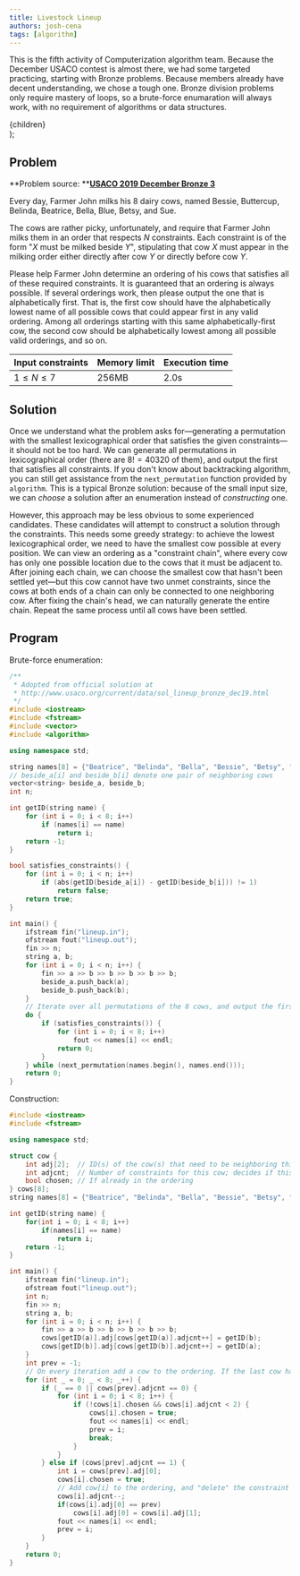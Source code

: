 ```yaml
---
title: Livestock Lineup
authors: josh-cena
tags: [algorithm]
---
```


This is the fifth activity of Computerization algorithm team. Because the December USACO contest is almost there, we had some targeted practicing, starting with Bronze problems. Because members already have decent understanding, we chose a tough one. Bronze division problems only require mastery of loops, so a brute-force enumaration will always work, with no requirement of algorithms or data structures.

<!--truncate-->

  <div
    style={{
      backgroundColor: color,
      borderRadius: "10px",
      color: "#fff",
      padding: "1em",
      marginBottom: "1em",
      marginTop: "1em",
    }}>
    {children}
  </div>
);

## Problem

<Question color="#1d85c2">

**Problem source: **<a href="http://www.usaco.org/index.php?page=viewproblem2&cpid=965">**USACO 2019 December Bronze 3**</a>

Every day, Farmer John milks his 8 dairy cows, named Bessie, Buttercup, Belinda, Beatrice, Bella, Blue, Betsy, and Sue.

The cows are rather picky, unfortunately, and require that Farmer John milks them in an order that respects $N$ constraints. Each constraint is of the form "$X$ must be milked beside $Y$", stipulating that cow $X$ must appear in the milking order either directly after cow $Y$ or directly before cow $Y$.

Please help Farmer John determine an ordering of his cows that satisfies all of these required constraints. It is guaranteed that an ordering is always possible. If several orderings work, then please output the one that is alphabetically first. That is, the first cow should have the alphabetically lowest name of all possible cows that could appear first in any valid ordering. Among all orderings starting with this same alphabetically-first cow, the second cow should be alphabetically lowest among all possible valid orderings, and so on.

| Input constraints | Memory limit | Execution time |
| ----------------- | ------------ | -------------- |
| $1\le N\le 7$     | 256MB        | 2.0s           |

</Question>

## Solution

Once we understand what the problem asks for—generating a permutation with the smallest lexicographical order that satisfies the given constraints—it should not be too hard. We can generate all permutations in lexicographical order (there are $8!=40320$ of them), and output the first that satisfies all constraints. If you don't know about backtracking algorithm, you can still get assistance from the `next_permutation` function provided by `algorithm`. This is a typical Bronze solution: because of the small input size, we can _choose_ a solution after an enumeration instead of _constructing_ one.

However, this approach may be less obvious to some experienced candidates. These candidates will attempt to construct a solution through the constraints. This needs some greedy strategy: to achieve the lowest lexicographical order, we need to have the smallest cow possible at every position. We can view an ordering as a "constraint chain", where every cow has only one possible location due to the cows that it must be adjacent to. After joining each chain, we can choose the smallest cow that hasn't been settled yet—but this cow cannot have two unmet constraints, since the cows at both ends of a chain can only be connected to one neighboring cow. After fixing the chain's head, we can naturally generate the entire chain. Repeat the same process until all cows have been settled.

## Program

Brute-force enumeration:

```cpp
/**
 * Adopted from official solution at
 * http://www.usaco.org/current/data/sol_lineup_bronze_dec19.html
 */
#include <iostream>
#include <fstream>
#include <vector>
#include <algorithm>

using namespace std;

string names[8] = {"Beatrice", "Belinda", "Bella", "Bessie", "Betsy", "Blue", "Buttercup", "Sue"};
// beside_a[i] and beside_b[i] denote one pair of neighboring cows
vector<string> beside_a, beside_b;
int n;

int getID(string name) {
    for (int i = 0; i < 8; i++)
        if (names[i] == name)
            return i;
    return -1;
}

bool satisfies_constraints() {
    for (int i = 0; i < n; i++)
        if (abs(getID(beside_a[i]) - getID(beside_b[i])) != 1)
            return false;
    return true;
}

int main() {
    ifstream fin("lineup.in");
    ofstream fout("lineup.out");
    fin >> n;
    string a, b;
    for (int i = 0; i < n; i++) {
        fin >> a >> b >> b >> b >> b >> b;
        beside_a.push_back(a);
        beside_b.push_back(b);
    }
    // Iterate over all permutations of the 8 cows, and output the first valid solution
    do {
        if (satisfies_constraints()) {
            for (int i = 0; i < 8; i++)
                fout << names[i] << endl;
            return 0;
        }
    } while (next_permutation(names.begin(), names.end()));
    return 0;
}
```

Construction:

```cpp
#include <iostream>
#include <fstream>

using namespace std;

struct cow {
    int adj[2];  // ID(s) of the cow(s) that need to be neighboring this cow
    int adjcnt;  // Number of constraints for this cow; decides if this cow can be put at the head of a constraint chain.
    bool chosen; // If already in the ordering
} cows[8];
string names[8] = {"Beatrice", "Belinda", "Bella", "Bessie", "Betsy", "Blue", "Buttercup", "Sue"};

int getID(string name) {
    for(int i = 0; i < 8; i++)
        if(names[i] == name)
            return i;
    return -1;
}

int main() {
    ifstream fin("lineup.in");
    ofstream fout("lineup.out");
    int n;
    fin >> n;
    string a, b;
    for (int i = 0; i < n; i++) {
        fin >> a >> b >> b >> b >> b >> b;
        cows[getID(a)].adj[cows[getID(a)].adjcnt++] = getID(b);
        cows[getID(b)].adj[cows[getID(b)].adjcnt++] = getID(a);
    }
    int prev = -1;
    // On every iteration add a cow to the ordering. If the last cow has no additional constraints, we may choose a new one; otherwise, we need to choose the one that the constraint requires.
    for (int _ = 0; _ < 8; _++) {
        if (_ == 0 || cows[prev].adjcnt == 0) {
            for (int i = 0; i < 8; i++) {
                if (!cows[i].chosen && cows[i].adjcnt < 2) {
                    cows[i].chosen = true;
                    fout << names[i] << endl;
                    prev = i;
                    break;
                }
            }
        } else if (cows[prev].adjcnt == 1) {
            int i = cows[prev].adj[0];
            cows[i].chosen = true;
            // Add cow[i] to the ordering, and "delete" the constraint already satisfied
            cows[i].adjcnt--;
            if(cows[i].adj[0] == prev)
                cows[i].adj[0] = cows[i].adj[1];
            fout << names[i] << endl;
            prev = i;
        }
    }
    return 0;
}
```
